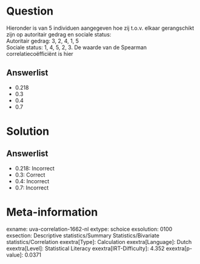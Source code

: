 Question
========

Hieronder is van 5 individuen aangegeven hoe zij t.o.v. elkaar
gerangschikt zijn op autoritair gedrag en sociale status:\
Autoritair gedrag: 3, 2, 4, 1, 5\
Sociale status: 1, 4, 5, 2, 3. De waarde van de Spearman
correlatiecoëfficiënt is hier

Answerlist
----------

* 0.218
* 0.3
* 0.4
* 0.7

Solution
========

Answerlist
----------

* 0.218: Incorrect
* 0.3: Correct
* 0.4: Incorrect
* 0.7: Incorrect

Meta-information
================
exname: uva-correlation-1662-nl
extype: schoice
exsolution: 0100
exsection: Descriptive statistics/Summary Statistics/Bivariate statistics/Correlation
exextra[Type]: Calculation
exextra[Language]: Dutch
exextra[Level]: Statistical Literacy
exextra[IRT-Difficulty]: 4.352
exextra[p-value]: 0.0371
